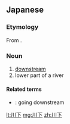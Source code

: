 ==Japanese==
{{ja-kanjitab|川|下}}

===Etymology===
From {{compound|ja|川|下|tr1=kawa|tr2=shimo|t1=river, stream, brook|t2=lower stream}}.

===Noun===
{{ja-noun|かわしも}}

# [[downstream]]
# lower part of a river

====Related terms====
* {{ja-r|川下り|かわくだり}}: going downstream

[[lt:川下]]
[[mg:川下]]
[[zh:川下]]